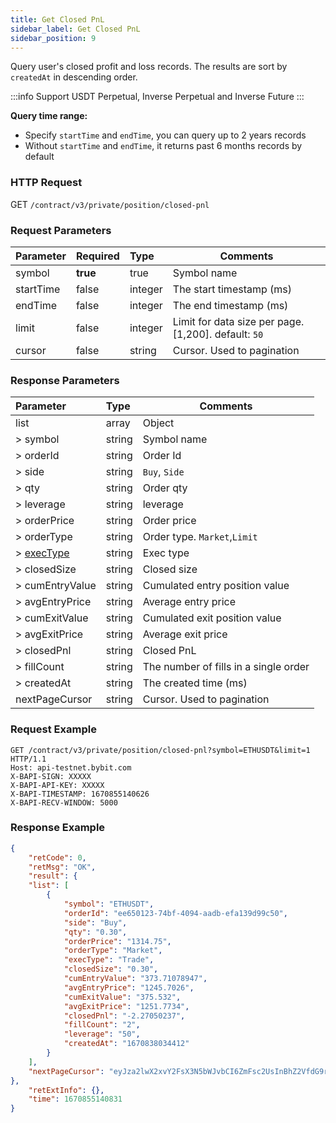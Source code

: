```yaml
---
title: Get Closed PnL
sidebar_label: Get Closed PnL
sidebar_position: 9
---
```


Query user's closed profit and loss records. The results are sort by `createdAt` in descending order.

:::info
Support USDT Perpetual, Inverse Perpetual and Inverse Future
:::

**Query time range:**<br/>
* Specify `startTime` and `endTime`, you can query up to 2 years records
* Without `startTime` and `endTime`, it returns past 6 months records by default

### HTTP Request
GET `/contract/v3/private/position/closed-pnl`

### Request Parameters
| Parameter | Required | Type | Comments|
|:----- |:-------|:-----|------ |
|symbol |**true** |true |Symbol name |
|startTime |false |integer |The start timestamp (ms)|
|endTime |false |integer |The end timestamp (ms)|
|limit |false |integer |Limit for data size per page. [1,200]. default: `50`|
|cursor |false |string |Cursor. Used to pagination|

### Response Parameters
| Parameter | Type | Comments|
|:----- |:-----|----- |
|list |array |Object |
|> symbol |string |Symbol name |
|> orderId |string |Order Id |
|> side |string |`Buy`, `Side` |
|> qty |string |Order qty |
|> leverage |string |leverage |
|> orderPrice |string |Order price |
|> orderType |string |Order type. `Market`,`Limit` |
|> [execType](../../enum#exectype) |string |Exec type |
|> closedSize |string |Closed size |
|> cumEntryValue |string |Cumulated entry position value |
|> avgEntryPrice |string |Average entry price |
|> cumExitValue |string |Cumulated exit position value |
|> avgExitPrice |string |Average exit price |
|> closedPnl |string |Closed PnL |
|> fillCount |string |The number of fills in a single order |
|> createdAt |string |The created time (ms) |
|nextPageCursor |string |Cursor. Used to pagination |

### Request Example

<Tabs>
<TabItem value="console" label="Console">

```http
GET /contract/v3/private/position/closed-pnl?symbol=ETHUSDT&limit=1 HTTP/1.1
Host: api-testnet.bybit.com
X-BAPI-SIGN: XXXXX
X-BAPI-API-KEY: XXXXX
X-BAPI-TIMESTAMP: 1670855140626
X-BAPI-RECV-WINDOW: 5000
```

</TabItem>
</Tabs>

### Response Example

<Tabs>
<TabItem value="js linear" label="linear">

```json
{
    "retCode": 0,
    "retMsg": "OK",
    "result": {
    "list": [
        {
            "symbol": "ETHUSDT",
            "orderId": "ee650123-74bf-4094-aadb-efa139d99c50",
            "side": "Buy",
            "qty": "0.30",
            "orderPrice": "1314.75",
            "orderType": "Market",
            "execType": "Trade",
            "closedSize": "0.30",
            "cumEntryValue": "373.71078947",
            "avgEntryPrice": "1245.7026",
            "cumExitValue": "375.532",
            "avgExitPrice": "1251.7734",
            "closedPnl": "-2.27050237",
            "fillCount": "2",
            "leverage": "50",
            "createdAt": "1670838034412"
        }
    ],
    "nextPageCursor": "eyJza2lwX2xvY2FsX3N5bWJvbCI6ZmFsc2UsInBhZ2VfdG9rZW4iOiJleUpOSWpwN0lsOTFjM2N4WHlJNmV5SkNJam9pUVRnMlZFcEJSVWRCVVVVOUluMHNJbkJySWpwN0lrSWlPaUpLUjFac1RtcFZkMDFVU1hwTVZHTXdXVzFaZEU1RVFUVk9RekZvV1ZkU2FVeFhWbTFaVkVWNlQxZFJOVTlYVFRGTlFUMDlJbjBzSWw5emExOGlPbnNpUWlJNklrWjZRVU5XZGpWcVkyTXlSblJoTTJSQlp6MDlJbjE5ZlE9PSJ9"
},
    "retExtInfo": {},
    "time": 1670855140831
}
```
</TabItem>
</Tabs>